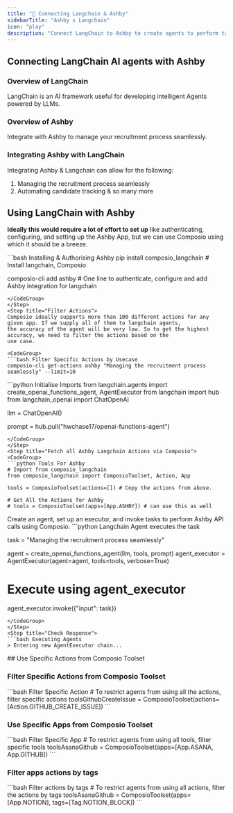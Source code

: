 ```yaml
---
title: "🚀 Connecting Langchain & Ashby"
sidebarTitle: "Ashby x Langchain"
icon: "play"
description: "Connect LangChain to Ashby to create agents to perform tasks using natural language"
---
```


## Connecting LangChain AI agents with Ashby

### Overview of LangChain

LangChain is an AI framework useful for developing intelligent Agents powered by LLMs.

### Overview of Ashby

Integrate with Ashby to manage your recruitment process seamlessly.

### Integrating Ashby with LangChain

Integrating Ashby & Langchain can allow for the following:

1. Managing the recruitment process seamlessly
2. Automating candidate tracking
& so many more

## Using LangChain with Ashby

<Steps>
<Step title="Setting Up the Environment">

**Ideally this would require a lot of effort to set up** like authenticating, configuring, and setting up the Ashby App, but we can use Composio using which it should be a breeze.

<CodeGroup>
```bash Installing & Authorising Ashby
pip install composio_langchain # Install langchain, Composio 

composio-cli add ashby # One line to authenticate, configure and add Ashby integration for langchain
```
</CodeGroup>
</Step>
<Step title="Filter Actions">
Composio ideally supports more than 100 different actions for any given app. If we supply all of them to langchain agents, 
the accuracy of the agent will be very low. So to get the highest accuracy, we need to filter the actions based on the 
use case.

<CodeGroup>
```bash Filter Specific Actions by Usecase
composio-cli get-actions ashby "Managing the recruitment process seamlessly" --limit=10
```
</CodeGroup>

</Step>
<Step title="Import Base Packages">

<CodeGroup>
```python Initialise Imports
from langchain.agents import create_openai_functions_agent, AgentExecutor
from langchain import hub
from langchain_openai import ChatOpenAI


llm = ChatOpenAI()

prompt = hub.pull("hwchase17/openai-functions-agent")
```
</CodeGroup>
</Step>
<Step title="Fetch all Ashby Langchain Actions via Composio">
<CodeGroup>
```python Tools For Ashby
# Import from composio_langchain
from composio_langchain import ComposioToolset, Action, App

tools = ComposioToolset(actions=[]) # Copy the actions from above. 

# Get All the Actions for Ashby
# tools = ComposioToolset(apps=[App.ASHBY]) # can use this as well
```
</CodeGroup>
</Step>
<Step title="Execute the Agent">
Create an agent, set up an executor, and invoke tasks to perform Ashby API calls using Composio. 
<CodeGroup>
```python Langchain Agent executes the task

task = "Managing the recruitment process seamlessly"

agent = create_openai_functions_agent(llm, tools, prompt)
agent_executor = AgentExecutor(agent=agent, tools=tools, verbose=True)

# Execute using agent_executor
agent_executor.invoke({"input": task})
```
</CodeGroup>
</Step>
<Step title="Check Response">
```bash Executing Agents
> Entering new AgentExecutor chain...
```
</Step>
</Steps>
## Use Specific Actions from Composio Toolset

### Filter Specific Actions from Composio Toolset

<CodeGroup>
```bash Filter Specific Action
# To restrict agents from using all the actions, filter specific actions
toolsGithubCreateIssue = ComposioToolset(actions=[Action.GITHUB_CREATE_ISSUE])
```
</CodeGroup>

### Use Specific Apps from Composio Toolset
<CodeGroup>
```bash Filter Specific App
# To restrict agents from using all tools, filter specific tools
toolsAsanaGithub = ComposioToolset(apps=[App.ASANA, App.GITHUB])
```
</CodeGroup>

### Filter apps actions by tags 
<CodeGroup>
```bash Filter actions by tags
# To restrict agents from using all actions, filter the actions by tags
toolsAsanaGithub = ComposioToolset(apps=[App.NOTION], tags=[Tag.NOTION_BLOCK])
```
</CodeGroup>

